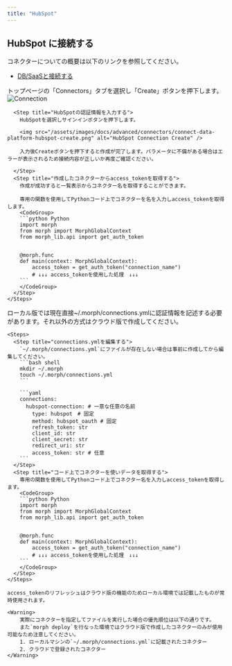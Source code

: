 ```yaml
---
title: "HubSpot"
---
```


## HubSpot に接続する

コネクターについての概要は以下のリンクを参照してください。

- [DB/SaaSと接続する](/docs/ja/develop/guides/integration)

<Tabs>
  <Tab title="クラウド版">
    <Steps>
      <Step title="Connectorを作成する">
        トップページの「Connectors」タブを選択し「Create」ボタンを押下します。
        <img src="/assets/images/docs/advanced/connectors/connect-data-platform-connection.png" alt="Connection" />
      </Step>

      <Step title="HubSpotの認証情報を入力する">
        HubSpotを選択しサインインボタンを押下します。

        <img src="/assets/images/docs/advanced/connectors/connect-data-platform-hubspot-create.png" alt="HubSpot Connection Create" />

        入力後Createボタンを押下すると作成が完了します。パラメータに不備がある場合はエラーが表示されるため接続内容が正しいか再度ご確認ください。

      </Step>
      <Step title="作成したコネクターからaccess_tokenを取得する">
        作成が成功すると一覧表示からコネクター名を取得することができます。

        専用の関数を使用してPythonコード上でコネクターを名を入力しaccess_tokenを取得します。
        <CodeGroup>
        ```python Python
        import morph
        from morph import MorphGlobalContext
        from morph_lib.api import get_auth_token


        @morph.func
        def main(context: MorphGlobalContext):
            access_token = get_auth_token("connection_name")
            # ↓↓↓ access_tokenを使用した処理　↓↓↓
        ```
        </CodeGroup>
      </Step>
    </Steps>

  </Tab>
  <Tab title="ローカル版">
    <Info>ローカル版では現在直接~/.morph/connections.ymlに認証情報を記述する必要があります。それ以外の方式はクラウド版で作成してください。</Info>

    <Steps>
      <Step title="connections.ymlを編集する">
        `~/.morph/connections.yml`にファイルが存在しない場合は事前に作成してから編集してください。
        ```bash shell
        mkdir ~/.morph
        touch ~/.morph/connections.yml
        ```

        ```yaml
        connections:
          hubspot-connection: # 一意な任意の名前
            type: hubspot　# 固定　
            method: hubspot_oauth # 固定
            refresh_token: str
            client_id: str
            client_secret: str
            redirect_uri: str
            access_token: str # 任意
        ```
      </Step>
      <Step title="コード上でコネクターを使いデータを取得する">
        専用の関数を使用してPythonコード上でコネクター名を入力しaccess_tokenを取得します。
        <CodeGroup>
        ```python Python
        import morph
        from morph import MorphGlobalContext
        from morph_lib.api import get_auth_token


        @morph.func
        def main(context: MorphGlobalContext):
            access_token = get_auth_token("connection_name")
            # ↓↓↓ access_tokenを使用した処理　↓↓↓
        ```
        </CodeGroup>
      </Step>
    </Steps>

    access_tokenのリフレッシュはクラウド版の機能のためローカル環境では記載したものが常時使用されます。

    <Warning>
        実際にコネクターを指定してファイルを実行した場合の優先順位は以下の通りです。
        また`morph deploy`を行なった環境ではクラウド版で作成したコネクターのみが使用可能なため注意してください。
        1. ローカルマシンの`~/.morph/connections.yml`に記載されたコネクター
        2. クラウドで登録されたコネクター
    </Warning>

  </Tab>
</Tabs>